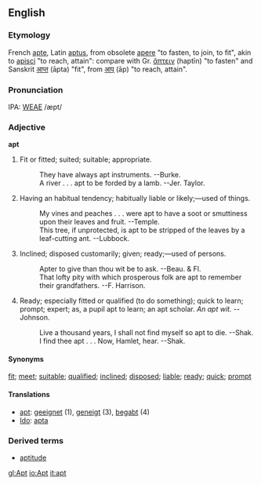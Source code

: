 ==English==
===Etymology===
French [[apte]], Latin [[aptus]], from obsolete [[apere]] "to fasten, to join, to fit", akin to [[apisci]] "to reach, attain": compare with Gr. [[ἅπτειν]] (haptīn) "to fasten" and Sanskrit [[आप्त]] (āpta) "fit", from [[आप्]] (āp) "to reach, attain".

===Pronunciation===
IPA: [[WEAE]] /æpt/

===Adjective===
'''apt'''
# Fit or fitted; suited; suitable; appropriate.
#:    They have always apt instruments. --Burke.
#:    A river . . . apt to be forded by a lamb. --Jer. Taylor.
# Having an habitual tendency; habitually liable or likely;&mdash;used of things.
#:    My vines and peaches . . . were apt to have a soot or smuttiness upon their leaves and fruit. --Temple.
#:    This tree, if unprotected, is apt to be stripped of the leaves by a leaf-cutting ant. --Lubbock.
# Inclined; disposed customarily; given; ready;&mdash;used of persons.
#:    Apter to give than thou wit be to ask. --Beau. & Fl.
#:    That lofty pity with which prosperous folk are apt to remember their grandfathers. --F. Harrison.
# Ready; especially fitted or qualified (to do something); quick to learn; prompt; expert; as, a pupil apt to learn; an apt scholar. ''An apt wit.'' --Johnson.
#:    Live a thousand years, I shall not find myself so apt to die. --Shak.
#:    I find thee apt . . . Now, Hamlet, hear. --Shak.

====Synonyms====
[[fit]]; [[meet]]; [[suitable]]; [[qualified]]; [[inclined]]; [[disposed]]; [[liable]]; [[ready]]; [[quick]]; [[prompt]]

====Translations====
*[[apt]]: [[geeignet]] (1), [[geneigt]] (3), [[begabt]] (4)
*[[Ido]]: [[apta]]

===Derived terms===
*[[aptitude]]

<!-- material copied from Webster's Revised Unabridged Dictionary (1913) -->

[[gl:Apt]]
[[io:Apt]]
[[it:apt]]